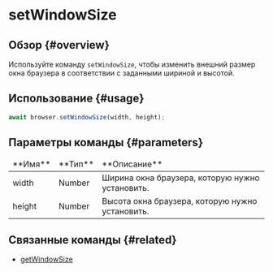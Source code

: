 # setWindowSize

## Обзор {#overview}

Используйте команду `setWindowSize`, чтобы изменить внешний размер окна браузера в соответствии с заданными шириной и высотой.

## Использование {#usage}

```javascript
await browser.setWindowSize(width, height);
```

## Параметры команды {#parameters}

<table>
<thead>
<tr><td>**Имя**</td><td>**Тип**</td><td>**Описание**</td></tr>
</thead>
<tbody>
<tr><td>width</td><td>Number</td><td>Ширина окна браузера, которую нужно установить.</td></tr>
<tr><td>height</td><td>Number</td><td>Высота окна браузера, которую нужно установить.</td></tr>

</tbody>
</table>

## Связанные команды {#related}

-   [getWindowSize](./getWindowSize)
